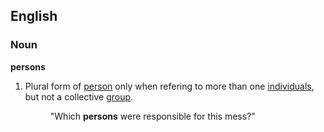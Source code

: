 ==English==

===Noun===
'''persons'''
#Plural form of [[person]] only when refering to more than one [[individual]]s, but not a collective [[group]].
#:"Which '''persons''' were responsible for this mess?"
